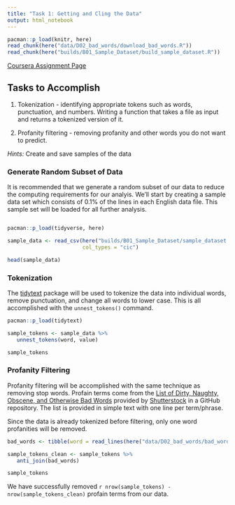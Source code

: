 ```yaml
---
title: "Task 1: Getting and Cling the Data"
output: html_notebook
---
```


```r
pacman::p_load(knitr, here)
read_chunk(here("data/D02_bad_words/download_bad_words.R"))
read_chunk(here("builds/B01_Sample_Dataset/build_sample_dataset.R"))
```


[Coursera Assignment Page](https://www.coursera.org/learn/data-science-project/supplement/IbTUL/task-1-getting-and-cleaning-the-data)

## Tasks to Accomplish

1. Tokenization - identifying appropriate tokens such as words, punctuation, and
    numbers. Writing a function that takes a file as input and returns a tokenized
    version of it.
    
2. Profanity filtering - removing profanity and other words you do not want to
    predict.
    
*Hints:* Create and save samples of the data

### Generate Random Subset of Data

It is recommended that we generate a random subset of our data to reduce the computing requirements for our analyis.  We'll start by creating a sample data set which consists of 0.1% of the lines in each English data file.  This sample set will be loaded for all further analysis.

```r
```

```r
pacman::p_load(tidyverse, here)

sample_data <- read_csv(here("builds/B01_Sample_Dataset/sample_dataset.csv"),
                        col_types = "cic")

head(sample_data)
```

### Tokenization

The [tidytext](https://cran.r-project.org/web/packages/tidytext/index.html)
package will be used to tokenize the data into individual words,
remove punctuation, and change all words to lower case.  This is all accomplished
with the `unnest_tokens()` command.

```r
pacman::p_load(tidytext)

sample_tokens <- sample_data %>%
   unnest_tokens(word, value)

sample_tokens
```

### Profanity Filtering

Profanity filtering will be accomplished with the same technique as removing
stop words.  Profain terms come from the
[List of Dirty, Naughty, Obscene, and Otherwise Bad Words](https://github.com/LDNOOBW/List-of-Dirty-Naughty-Obscene-and-Otherwise-Bad-Words/blob/master/README.md)
provided by [Shutterstock](http://www.shuttertock.com) in a GitHub repository.
The list is provided in simple text with one line per term/phrase. 

Since the data is already tokenized before filtering, only one word profanities
will be removed.

```r
bad_words <- tibble(word = read_lines(here("data/D02_bad_words/bad_words.txt")))

sample_tokens_clean <- sample_tokens %>%
   anti_join(bad_words)

sample_tokens
```

We have successfully removed `r nrow(sample_tokens) - nrow(sample_tokens_clean)` profain terms from our data.